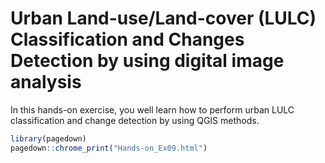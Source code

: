 # Urban Land-use/Land-cover (LULC) Classification and Changes Detection by using digital image analysis 

In this hands-on exercise, you well learn how to perform urban LULC classification and change detection by using QGIS methods.

```r
library(pagedown)
pagedown::chrome_print("Hands-on_Ex09.html")
```
